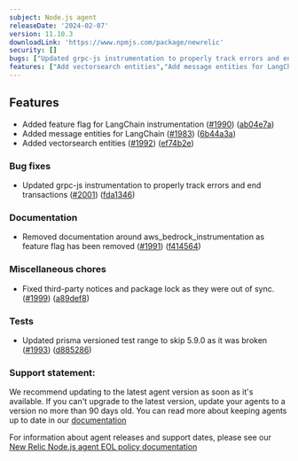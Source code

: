 ---
subject: Node.js agent
releaseDate: '2024-02-07'
version: 11.10.3
downloadLink: 'https://www.npmjs.com/package/newrelic'
security: []
bugs: ["Updated grpc-js instrumentation to properly track errors and end transactions"]
features: ["Add vectorsearch entities","Add message entities for LangChain","Add feature flag for LangChain instrumentation"]
---

## Features

* Added feature flag for LangChain instrumentation ([#1990](https://github.com/newrelic/node-newrelic/pull/1990)) ([ab04e7a](https://github.com/newrelic/node-newrelic/commit/ab04e7a80b3aa7d669786d469ba256d009a195e6))
* Added message entities for LangChain ([#1983](https://github.com/newrelic/node-newrelic/pull/1983)) ([6b44a3a](https://github.com/newrelic/node-newrelic/commit/6b44a3ab84690acce71ade9364cb3634b7d42614))
* Added vectorsearch entities ([#1992](https://github.com/newrelic/node-newrelic/pull/1992)) ([ef74b2e](https://github.com/newrelic/node-newrelic/commit/ef74b2e4426c625e43cadcb4a84e4c389ae06577))

### Bug fixes

* Updated grpc-js instrumentation to properly track errors and end transactions ([#2001](https://github.com/newrelic/node-newrelic/pull/2001)) ([fda1346](https://github.com/newrelic/node-newrelic/commit/fda134623522e9fde9dccb7606d4a2da89adf511))

### Documentation

* Removed documentation around aws_bedrock_instrumentation as feature flag has been removed ([#1991](https://github.com/newrelic/node-newrelic/pull/1991)) ([f414564](https://github.com/newrelic/node-newrelic/commit/f414564738ab3ad8df207f96a857f27309d01f0b))

### Miscellaneous chores

* Fixed third-party notices and package lock as they were out of sync. ([#1999](https://github.com/newrelic/node-newrelic/pull/1999)) ([a89def8](https://github.com/newrelic/node-newrelic/commit/a89def89f5cd7fec29c6466e15740f0f157da9b5))

### Tests

* Updated prisma versioned test range to skip 5.9.0 as it was broken ([#1993](https://github.com/newrelic/node-newrelic/pull/1993)) ([d885286](https://github.com/newrelic/node-newrelic/commit/d8852867282dc79ea495cac8c414485ee91e7cd1))


### Support statement:

We recommend updating to the latest agent version as soon as it's available. If you can't upgrade to the latest version, update your agents to a version no more than 90 days old. You can read more about keeping agents up to date in our [documentation](https://docs.newrelic.com/docs/new-relic-solutions/new-relic-one/install-configure/update-new-relic-agent/)

For information about agent releases and support dates, please see our [New Relic Node.js agent EOL policy documentation](https://docs.newrelic.com/docs/apm/agents/nodejs-agent/getting-started/nodejs-agent-eol-policy/)

